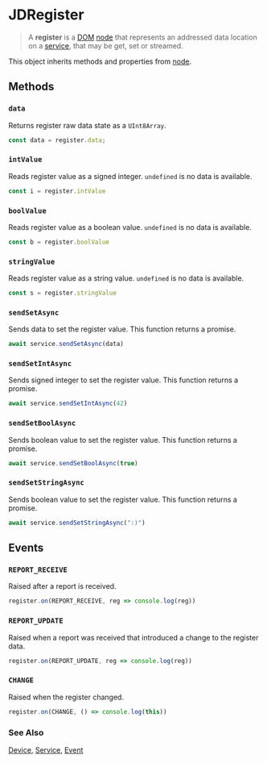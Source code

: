 
# JDRegister

> A **register** is a [DOM](/clients/web/jdom) [node](/clients/web/jdom/node) that represents an addressed data location
on a [service](/clients/web/jdom/service), that may be get, set or streamed. 

<DeviceList />

This object inherits methods and properties from [node](/clients/web/jdom/node).

## Methods

### ``data``

Returns register raw data state as a ``UInt8Array``.

```typescript
const data = register.data;
```

### ``intValue``

Reads register value as a signed integer. ``undefined`` is no data is available.

```typescript
const i = register.intValue
```

### ``boolValue``

Reads register value as a boolean value. ``undefined`` is no data is available.

```typescript
const b = register.boolValue
```

### ``stringValue``

Reads register value as a string value. ``undefined`` is no data is available.

```typescript
const s = register.stringValue
```

### ``sendSetAsync``

Sends data to set the register value. This function returns a promise.

```typescript
await service.sendSetAsync(data)
```

### ``sendSetIntAsync``

Sends signed integer to set the register value. This function returns a promise.

```typescript
await service.sendSetIntAsync(42)
```


### ``sendSetBoolAsync``

Sends boolean value to set the register value. This function returns a promise.

```typescript
await service.sendSetBoolAsync(true)
```

### ``sendSetStringAsync``

Sends boolean value to set the register value. This function returns a promise.

```typescript
await service.sendSetStringAsync(":)")
```

## Events

### ``REPORT_RECEIVE``

Raised after a report is received.

```typescript
register.on(REPORT_RECEIVE, reg => console.log(reg))
```

### ``REPORT_UPDATE``

Raised when a report was received that introduced a change to the register data.

```typescript
register.on(REPORT_UPDATE, reg => console.log(reg))
```

### ``CHANGE``

Raised when the register changed.

```typescript
register.on(CHANGE, () => console.log(this))
```


### See Also

[Device](/clients/web/jdom/device), [Service](/clients/web/jdom/service), [Event](/clients/web/jdom/event)